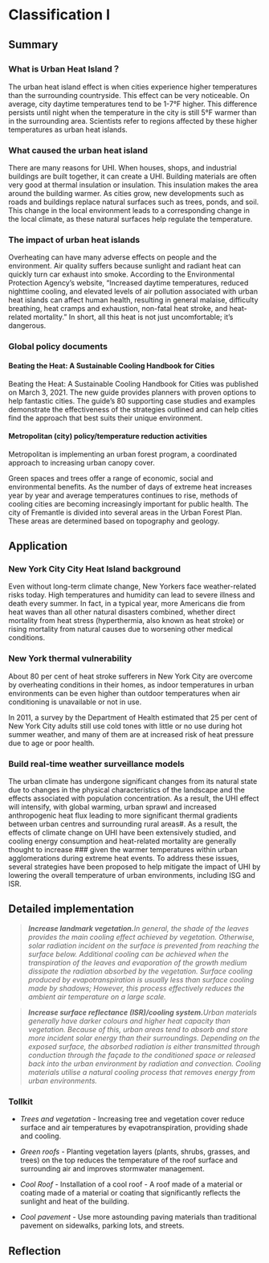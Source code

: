 # Classification I

## Summary

### What is Urban Heat Island？

The urban heat island effect is when cities experience higher temperatures than the surrounding countryside. This effect can be very noticeable. On average, city daytime temperatures tend to be 1-7°F higher. This difference persists until night when the temperature in the city is still 5°F warmer than in the surrounding area. Scientists refer to regions affected by these higher temperatures as urban heat islands. 

### What caused the urban heat island

There are many reasons for UHI. When houses, shops, and industrial buildings are built together, it can create a UHI. Building materials are often very good at thermal insulation or insulation. This insulation makes the area around the building warmer. As cities grow, new developments such as roads and buildings replace natural surfaces such as trees, ponds, and soil. This change in the local environment leads to a corresponding change in the local climate, as these natural surfaces help regulate the temperature.

### The impact of urban heat islands

Overheating can have many adverse effects on people and the environment. Air quality suffers because sunlight and radiant heat can quickly turn car exhaust into smoke. According to the Environmental Protection Agency's website, "Increased daytime temperatures, reduced nighttime cooling, and elevated levels of air pollution associated with urban heat islands can affect human health, resulting in general malaise, difficulty breathing, heat cramps and exhaustion, non-fatal heat stroke, and heat-related mortality." In short, all this heat is not just uncomfortable; it’s dangerous. 

### Global policy documents

#### Beating the Heat: A Sustainable Cooling Handbook for Cities

Beating the Heat: A Sustainable Cooling Handbook for Cities was published on March 3, 2021. The new guide provides planners with proven options to help fantastic cities. The guide's 80 supporting case studies and examples demonstrate the effectiveness of the strategies outlined and can help cities find the approach that best suits their unique environment.

#### Metropolitan (city) policy/temperature reduction activities

Metropolitan is implementing an urban forest program, a coordinated approach to increasing urban canopy cover. 

Green spaces and trees offer a range of economic, social and environmental benefits. As the number of days of extreme heat increases year by year and average temperatures continues to rise, methods of cooling cities are becoming increasingly important for public health. The city of Fremantle is divided into several areas in the Urban Forest Plan. These areas are determined based on topography and geology.

## Application

### New York City City Heat Island background

Even without long-term climate change, New Yorkers face weather-related risks today. High temperatures and humidity can lead to severe illness and death every summer. In fact, in a typical year, more Americans die from heat waves than all other natural disasters combined, whether direct mortality from heat stress (hyperthermia, also known as heat stroke) or rising mortality from natural causes due to worsening other medical conditions.

### New York thermal vulnerability

About 80 per cent of heat stroke sufferers in New York City are overcome by overheating conditions in their homes, as indoor temperatures in urban environments can be even higher than outdoor temperatures when air conditioning is unavailable or not in use. 

In 2011, a survey by the Department of Health estimated that 25 per cent of New York City adults still use cold tones with little or no use during hot summer weather, and many of them are at increased risk of heat pressure due to age or poor health. 

### Build real-time weather surveillance models

The urban climate has undergone significant changes from its natural state due to changes in the physical characteristics of the landscape and the effects associated with population concentration. As a result, the UHI effect will intensify, with global warming, urban sprawl and increased anthropogenic heat flux leading to more significant thermal gradients between urban centres and surrounding rural areas#. As a result, the effects of climate change on UHI have been extensively studied, and cooling energy consumption and heat-related mortality are generally thought to increase ### given the warmer temperatures within urban agglomerations during extreme heat events. To address these issues, several strategies have been proposed to help mitigate the impact of UHI by lowering the overall temperature of urban environments, including ISG and ISR. 

## Detailed implementation

>***Increase landmark vegetation.**In general, the shade of the leaves provides the main cooling effect achieved by vegetation. Otherwise, solar radiation incident on the surface is prevented from reaching the surface below. Additional cooling can be achieved when the transpiration of the leaves and evaporation of the growth medium dissipate the radiation absorbed by the vegetation. Surface cooling produced by evapotranspiration is usually less than surface cooling made by shadows; However, this process effectively reduces the ambient air temperature on a large scale.*

>***Increase surface reflectance (ISR)/cooling system.**Urban materials generally have darker colours and higher heat capacity than vegetation. Because of this, urban areas tend to absorb and store more incident solar energy than their surroundings. Depending on the exposed surface, the absorbed radiation is either transmitted through conduction through the façade to the conditioned space or released back into the urban environment by radiation and convection. Cooling materials utilise a natural cooling process that removes energy from urban environments.*

### Tollkit

- *Trees and vegetation* - Increasing tree and vegetation cover reduce surface and air temperatures by evapotranspiration, providing shade and cooling.

- *Green roofs* - Planting vegetation layers (plants, shrubs, grasses, and trees) on the top reduces the temperature of the roof surface and surrounding air and improves stormwater management. 

- *Cool Roof* - Installation of a cool roof -  A roof made of a material or coating made of a material or coating that significantly reflects the sunlight and heat of the building. 

- *Cool pavement* - Use more astounding paving materials than traditional pavement on sidewalks, parking lots, and streets. 

## Reflection






